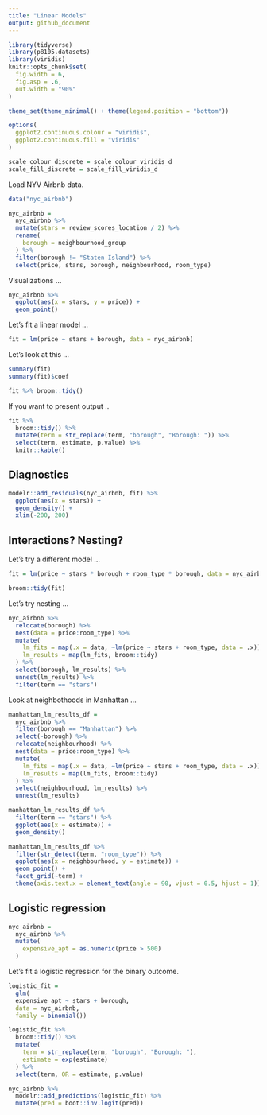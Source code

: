 ```yaml
---
title: "Linear Models"
output: github_document
---
```


```r
library(tidyverse)
library(p8105.datasets)
library(viridis)
knitr::opts_chunk$set(
  fig.width = 6,
  fig.asp = .6,
  out.width = "90%"
)

theme_set(theme_minimal() + theme(legend.position = "bottom"))

options(
  ggplot2.continuous.colour = "viridis",
  ggplot2.continuous.fill = "viridis"
)

scale_colour_discrete = scale_colour_viridis_d
scale_fill_discrete = scale_fill_viridis_d
```

Load NYV Airbnb data.

```r
data("nyc_airbnb")

nyc_airbnb =
  nyc_airbnb %>%
  mutate(stars = review_scores_location / 2) %>%
  rename(
    borough = neighbourhood_group
  ) %>%
  filter(borough != "Staten Island") %>%
  select(price, stars, borough, neighbourhood, room_type)
```


Visualizations ...

```r
nyc_airbnb %>%
  ggplot(aes(x = stars, y = price)) +
  geom_point()
```


Let's fit a linear model ...

```r
fit = lm(price ~ stars + borough, data = nyc_airbnb)
```

Let's look at this ...

```r
summary(fit)
summary(fit)$coef

fit %>% broom::tidy()
```

If you want to present output ..

```r
fit %>%
  broom::tidy() %>%
  mutate(term = str_replace(term, "borough", "Borough: ")) %>%
  select(term, estimate, p.value) %>%
  knitr::kable()
```

## Diagnostics

```r
modelr::add_residuals(nyc_airbnb, fit) %>%
  ggplot(aes(x = stars)) +
  geom_density() +
  xlim(-200, 200)
```

## Interactions? Nesting?

Let's try a different model ...

```r
fit = lm(price ~ stars * borough + room_type * borough, data = nyc_airbnb)

broom::tidy(fit)
```

Let's try nesting ...

```r
nyc_airbnb %>%
  relocate(borough) %>%
  nest(data = price:room_type) %>%
  mutate(
    lm_fits = map(.x = data, ~lm(price ~ stars + room_type, data = .x)),
    lm_results = map(lm_fits, broom::tidy)
  ) %>%
  select(borough, lm_results) %>%
  unnest(lm_results) %>%
  filter(term == "stars")
```

Look at neighbothoods in Manhattan ...

```r
manhattan_lm_results_df =
  nyc_airbnb %>%
  filter(borough == "Manhattan") %>%
  select(-borough) %>%
  relocate(neighbourhood) %>%
  nest(data = price:room_type) %>%
  mutate(
    lm_fits = map(.x = data, ~lm(price ~ stars + room_type, data = .x)),
    lm_results = map(lm_fits, broom::tidy)
  ) %>%
  select(neighbourhood, lm_results) %>%
  unnest(lm_results)

manhattan_lm_results_df %>%
  filter(term == "stars") %>%
  ggplot(aes(x = estimate)) +
  geom_density()

manhattan_lm_results_df %>%
  filter(str_detect(term, "room_type")) %>%
  ggplot(aes(x = neighbourhood, y = estimate)) +
  geom_point() +
  facet_grid(~term) +
  theme(axis.text.x = element_text(angle = 90, vjust = 0.5, hjust = 1))
```

## Logistic regression

```r
nyc_airbnb =
  nyc_airbnb %>%
  mutate(
    expensive_apt = as.numeric(price > 500)
  ) 
```

Let's fit a logistic regression for the binary outcome.

```r
logistic_fit =
  glm(
  expensive_apt ~ stars + borough,
  data = nyc_airbnb,
  family = binomial())

logistic_fit %>% 
  broom::tidy() %>%
  mutate(
    term = str_replace(term, "borough", "Borough: "),
    estimate = exp(estimate)
  ) %>%
  select(term, OR = estimate, p.value)

nyc_airbnb %>%
  modelr::add_predictions(logistic_fit) %>%
  mutate(pred = boot::inv.logit(pred))

```